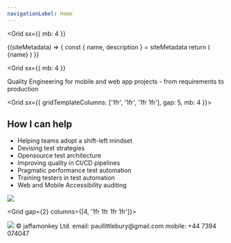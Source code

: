 ```yaml
---
navigationLabel: Home
---
```



<Grid
  sx={{
    mb: 4
  }}
>

<SiteMetaData>
  {(siteMetadata) => {
    const { name, description } = siteMetadata
    return (
      <Fragment>
        <Heading as='h1' variant="styles.h1">{name}</Heading>
      </Fragment>
    )
  }}
</SiteMetaData>
</Grid>

<Grid
  sx={{
    mb: 4
  }}
>
  <Box>
  <Message variant='secondary'>Quality Engineering for mobile and web app projects - from requirements to production</Message>
  </Box>
</Grid>

<Grid  sx={{ gridTemplateColumns: ['1fr', '1fr', '1fr 1fr'], gap: 5, mb: 4 }}>  
<Box>

## How I can help

- Helping teams adopt a shift-left mindset
- Devising test strategies
- Opensource test architecture
- Improving quality in CI/CD pipelines
- Pragmatic performance test automation
- Training testers in test automation
- Web and Mobile Accessibility auditing

</Box>
<Box>

<Image src="https://raw.githubusercontent.com/jaffamonkey/gatsby-theme-terminal/main/static/images/clients.png" />

  </Box>
</Grid>

<Grid gap={2} columns={[4, '1fr 1fr 1fr 1fr']}>

  <Box>
    <Image src="https://raw.githubusercontent.com/jaffamonkey/gatsby-theme-terminal/main/static/images/logo2.png" />
    </Box>
  <Box>&copy; jaffamonkey Ltd.</Box>
  <Box>email: paullittlebury@gmail.com</Box>
  <Box>mobile: +44 7394 074047</Box>
  
</Grid>
